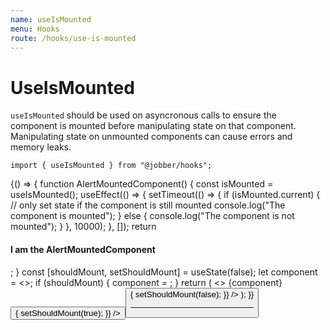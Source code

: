 ```yaml
---
name: useIsMounted
menu: Hooks
route: /hooks/use-is-mounted
---
```



# UseIsMounted

`useIsMounted` should be used on asyncronous calls to ensure the component is
mounted before manipulating state on that component. Manipulating state on
unmounted components can cause errors and memory leaks.

```tsx
import { useIsMounted } from "@jobber/hooks";
```

<Playground>
  {() => {
    function AlertMountedComponent() {
      const isMounted = useIsMounted();
      useEffect(() => {
        setTimeout(() => {
          if (isMounted.current) {
            // only set state if the component is still mounted
            console.log("The component is mounted");
          } else {
            console.log("The component is not mounted");
          }
        }, 10000);
      }, []);
      return <h4>I am the AlertMountedComponent</h4>;
    }
    const [shouldMount, setShouldMount] = useState(false);
    let component = <></>;
    if (shouldMount) {
      component = <AlertMountedComponent />;
    }
    return (
      <>
        {component}
        <Button
          label={"Mount Component"}
          onClick={() => {
            setShouldMount(true);
          }}
        />
        <Button
          label={"Unmount Component"}
          onClick={() => {
            setShouldMount(false);
          }}
        />
      </>
    );
  }}
</Playground>

---
